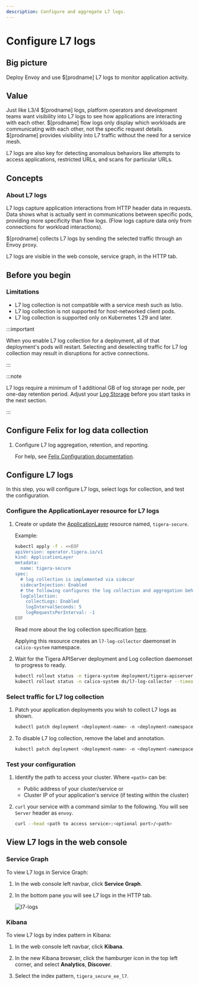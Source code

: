 ```yaml
---
description: Configure and aggregate L7 logs.
---
```


# Configure L7 logs

## Big picture

Deploy Envoy and use $[prodname] L7 logs to monitor application activity.

## Value

Just like L3/4 $[prodname] logs, platform operators and
development teams want visibility into L7 logs to see how applications are interacting with each
other. $[prodname] flow logs only display which workloads are communicating
with each other, not the specific request details. $[prodname] provides visibility into L7 traffic without the need for a service mesh.

L7 logs are also key for detecting anomalous behaviors like attempts to
access applications, restricted URLs, and scans for particular URLs.

## Concepts

### About L7 logs

L7 logs capture application interactions from HTTP header data in requests. Data shows what is actually sent in communications between specific pods, providing more specificity than flow logs. (Flow logs capture data only from connections for workload interactions).

$[prodname] collects L7 logs by sending the selected traffic through an Envoy proxy.

L7 logs are visible in the web console, service graph, in the HTTP tab.

## Before you begin

### Limitations

* L7 log collection is not compatible with a service mesh such as Istio.
* L7 log collection is not supported for host-networked client pods.
* L7 log collection is supported only on Kubernetes 1.29 and later.

:::important

When you enable L7 log collection for a deployment, all of that deployment's pods will restart.
Selecting and deselecting traffic for L7 log collection may result in disruptions for active connections.

:::

:::note

L7 logs require a minimum of 1 additional GB of log storage per node, per one-day retention period. Adjust your [Log Storage](../../../operations/logstorage/adjust-log-storage-size.mdx) before you start tasks in the next section.

:::

## Configure Felix for log data collection

1. Configure L7 log aggregation, retention, and reporting.

   For help, see [Felix Configuration documentation](../../../reference/component-resources/node/felix/configuration.mdx#calico-enterprise-specific-configuration).

## Configure L7 logs

In this step, you will configure L7 logs, select logs for collection, and test the configuration.

### Configure the ApplicationLayer resource for L7 logs

1. Create or update the [ApplicationLayer](../../../reference/installation/api.mdx#operator.tigera.io/v1.ApplicationLayer) resource named, `tigera-secure`.

   Example:

   ```bash
   kubectl apply -f - <<EOF
   apiVersion: operator.tigera.io/v1
   kind: ApplicationLayer
   metadata:
     name: tigera-secure
   spec:
     # log collection is implemented via sidecar
     sidecarInjection: Enabled
     # the following configures the log collection and aggregation behaviour
     logCollection:
       collectLogs: Enabled
       logIntervalSeconds: 5
       logRequestsPerInterval: -1
   EOF
   ```

   Read more about the log collection specification [here](../../../reference/installation/api.mdx#operator.tigera.io/v1.LogCollector).
   
   Applying this resource creates an `l7-log-collector` daemonset in `calico-system` namespace.

1. Wait for the Tigera APIServer deployment and Log collection daemonset to progress to ready.

   ```bash
   kubectl rollout status -n tigera-system deployment/tigera-apiserver --timeout=120s
   kubectl rollout status -n calico-system ds/l7-log-collector --timeout=120s
   ```

### Select traffic for L7 log collection

1. Patch your application deployments you wish to collect L7 logs as shown.

   ```bash
   kubectl patch deployment <deployment-name> -n <deployment-namespace> -p '{"spec":{"template":{"metadata":{"labels":{"applicationlayer.projectcalico.org/sidecar":"true"},"annotations":{"applicationlayer.projectcalico.org/logging":"Enabled"}}}}}'
   ```

2. To disable L7 log collection, remove the label and annotation.

   ```bash
   kubectl patch deployment <deployment-name> -n <deployment-namespace> --type='json' -p '[{"op":"remove","path":"/spec/template/metadata/labels/applicationlayer.projectcalico.org~1sidecar"},{"op":"remove","path":"/spec/template/metadata/annotations/applicationlayer.projectcalico.org~1logging"}]'
   ```

### Test your configuration

1. Identify the path to access your cluster. Where `<path>` can be:

   * Public address of your cluster/service
     or
   * Cluster IP of your application's service (if testing within the cluster)

1. `curl` your service with a command similar to the following. You will see `Server` header as `envoy`.

   ```bash
   curl --head <path to access service>:<optional port>/<path>
   ```

## View L7 logs in the web console

### Service Graph

To view L7 logs in Service Graph:

1. In the web console left navbar, click **Service Graph**.
1. In the bottom pane you will see L7 logs in the HTTP tab.

   ![l7-logs](/img/calico-enterprise/l7-logs.png)

### Kibana

To view L7 logs by index pattern in Kibana:

1. In the web console left navbar, click **Kibana**.

1. In the new Kibana browser, click the hamburger icon in the top left corner, and select **Analytics**, **Discover**.

1. Select the index pattern, `tigera_secure_ee_l7`.
